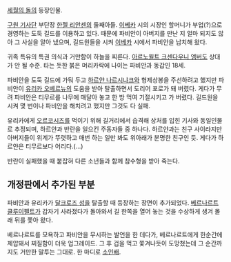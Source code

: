 [[세월의 돌]]의 등장인물.

[[구원 기사단]] 부단장 [[한젤 리안센]]의 둘째아들. [[이베카]] 시의 시장인 할머니가 부업(?)으로 경영하는 도둑 길드를 이용하고 있다. 때문에 파비안이 아버지를 만난 지 얼마 되지도 않아 그 사실을 알아 냈으며, 길드원들을 시켜 [[이베카]] 시에서 파비안을 납치해 왔다.

귀족 특유의 특권 의식과 거만함이 하늘을 찌른다. [[아르노윌트 크센다우니 엠버]]도 상대가 안 될 수준. 타는 듯한 붉은 머리카락에 나이는 파비안과 동갑인 18세. 

파비안을 도둑 길드에 가둬 두고 [[하르얀 나르시냐크]]와 형제상봉을 주선하려고 했지만 파비안이 [[유리카 오베르뉴]]의 도움을 받아 탈출하면서 도리어 포로가 돼 버렸다. 게다가 무려 파비안은 티무르를 나무에 매달아 놓고 한 방 먹여 기절시키고 가 버렸다.  길드원을 시켜 몇 번이나 파비안을 해치려고 했지만 그것도 다 실패.

유리카에게 [[오르코시즈]]를 먹이기 위해 길거리에서 습격해 상처를 입힌 기사와 동일인물로 추정되며, 하르얀과 반란을 일으킨 주동자들 중 하나다. 하르얀과는 친구 사이라지만 아버지들이 위계가 뚜렷하고 매번 하는 일만 봐도 위아래가 분명한 친구인 듯. 게다가 하르얀은 티무르보다 어리다.(...)

반란이 실패했을 때 붙잡혀 다른 소년들과 함께 참수형을 받아 죽는다.


== 개정판에서 추가된 부분 ==
파비안과 유리카가 [[달크로즈 성]]을 탈출할 때 등장하는 장면이 추가되었다. [[베르나르트 클루이펠트]]가 갑자기 사라졌다가 돌아와서 길 한쪽을 열어 놓는 것을 수상하게 생겨 몰래 뒤를 쫓아 왔다. 

베르나르트를 모욕하고 파비안을 무시하는 발언을 한 데다가, 베르나르트에게 한순간에 제압돼서 찌질함이 더욱 업그레이드. 그 후 겁을 먹고 쫓겨나듯이 도망쳤는데 그 순간까지도 거만한 말투는 그대로. 한 마디로 [[소인배]].

